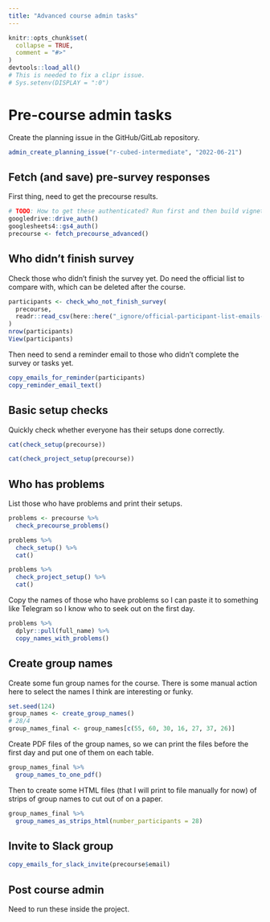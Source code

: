 ```yaml
---
title: "Advanced course admin tasks"
---
```


```r
knitr::opts_chunk$set(
  collapse = TRUE,
  comment = "#>"
)
devtools::load_all()
# This is needed to fix a clipr issue.
# Sys.setenv(DISPLAY = ":0")
```

# Pre-course admin tasks

Create the planning issue in the GitHub/GitLab repository.

```r
admin_create_planning_issue("r-cubed-intermediate", "2022-06-21")
```

## Fetch (and save) pre-survey responses

First thing, need to get the precourse results.

```r
# TODO: How to get these authenticated? Run first and then build vignette?
googledrive::drive_auth()
googlesheets4::gs4_auth()
precourse <- fetch_precourse_advanced()
```

## Who didn't finish survey

Check those who didn't finish the survey yet. Do need the official list
to compare with, which can be deleted after the course.

```r
participants <- check_who_not_finish_survey(
  precourse, 
  readr::read_csv(here::here("_ignore/official-participant-list-emails-2022-12-07.csv"))
)
nrow(participants)
View(participants)
```

Then need to send a reminder email to those who didn't complete the
survey or tasks yet.

```r
copy_emails_for_reminder(participants)
copy_reminder_email_text()
```

## Basic setup checks

Quickly check whether everyone has their setups done correctly.

```r
cat(check_setup(precourse))
```

```r
cat(check_project_setup(precourse))
```

## Who has problems

List those who have problems and print their setups.

```r
problems <- precourse %>% 
  check_precourse_problems() 

problems %>% 
  check_setup() %>% 
  cat()

problems %>% 
  check_project_setup() %>% 
  cat()
```

Copy the names of those who have problems so I can paste it to something
like Telegram so I know who to seek out on the first day.

```r
problems %>% 
  dplyr::pull(full_name) %>% 
  copy_names_with_problems()
```

## Create group names

Create some fun group names for the course. There is some manual action
here to select the names I think are interesting or funky.

```r
set.seed(124)
group_names <- create_group_names()
# 28/4
group_names_final <- group_names[c(55, 60, 30, 16, 27, 37, 26)]
```

Create PDF files of the group names, so we can print the files before
the first day and put one of them on each table.

```r
group_names_final %>% 
  group_names_to_one_pdf()
```

Then to create some HTML files (that I will print to file manually for
now) of strips of group names to cut out of on a paper.

```r
group_names_final %>% 
  group_names_as_strips_html(number_participants = 28)
```

## Invite to Slack group

```r
copy_emails_for_slack_invite(precourse$email)
```

## Post course admin

Need to run these inside the project.

```r

```
